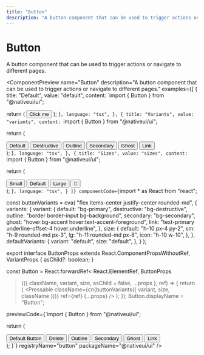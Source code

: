 ```yaml
---
title: "Button"
description: "A button component that can be used to trigger actions or navigate to different pages."
---
```



# Button

A button component that can be used to trigger actions or navigate to different pages.

<ComponentPreview
  name="Button"
  description="A button component that can be used to trigger actions or navigate to different pages."
  examples={[
    {
      title: "Default",
      value: "default",
      content: `import { Button } from "@nativeui/ui";

  return (
    <Button>
      Click me
    </Button>
  );
}`,
      language: "tsx",
    },
    {
      title: "Variants",
      value: "variants",
      content: `import { Button } from "@nativeui/ui";

  return (
    <div className="flex flex-col gap-4">
      <Button variant="default">Default</Button>
      <Button variant="destructive">Destructive</Button>
      <Button variant="outline">Outline</Button>
      <Button variant="secondary">Secondary</Button>
      <Button variant="ghost">Ghost</Button>
      <Button variant="link">Link</Button>
    </div>
  );
}`,
      language: "tsx",
    },
    {
      title: "Sizes",
      value: "sizes",
      content: `import { Button } from "@nativeui/ui";

  return (
    <div className="flex items-center gap-4">
      <Button size="sm">Small</Button>
      <Button size="default">Default</Button>
      <Button size="lg">Large</Button>
      <Button size="icon">👋</Button>
    </div>
  );
}`,
      language: "tsx",
    }
  ]}
  componentCode={`import * as React from "react";

const buttonVariants = cva(
  "flex items-center justify-center rounded-md",
  {
    variants: {
      variant: {
        default: "bg-primary",
        destructive: "bg-destructive",
        outline: "border border-input bg-background",
        secondary: "bg-secondary",
        ghost: "hover:bg-accent hover:text-accent-foreground",
        link: "text-primary underline-offset-4 hover:underline",
      },
      size: {
        default: "h-10 px-4 py-2",
        sm: "h-9 rounded-md px-3",
        lg: "h-11 rounded-md px-8",
        icon: "h-10 w-10",
      },
    },
    defaultVariants: {
      variant: "default",
      size: "default",
    },
  }
);

export interface ButtonProps
  extends React.ComponentPropsWithoutRef<typeof Pressable>,
    VariantProps<typeof buttonVariants> {
  asChild?: boolean;
}

const Button = React.forwardRef<
  React.ElementRef<typeof Pressable>,
  ButtonProps
>(({ className, variant, size, asChild = false, ...props }, ref) => {
  return (
    <Pressable
      className={cn(buttonVariants({ variant, size, className }))}
      ref={ref}
      {...props}
    />
  );
});
Button.displayName = "Button";

  previewCode={`import { Button } from "@nativeui/ui";

  return (
    <div className="flex flex-col gap-4">
      <Button>Default Button</Button>
      <Button variant="destructive">Delete</Button>
      <Button variant="outline">Outline</Button>
      <Button variant="secondary">Secondary</Button>
      <Button variant="ghost">Ghost</Button>
      <Button variant="link">Link</Button>
    </div>
  );
}`}
  registryName="button"
  packageName="@nativeui/ui"
/>
